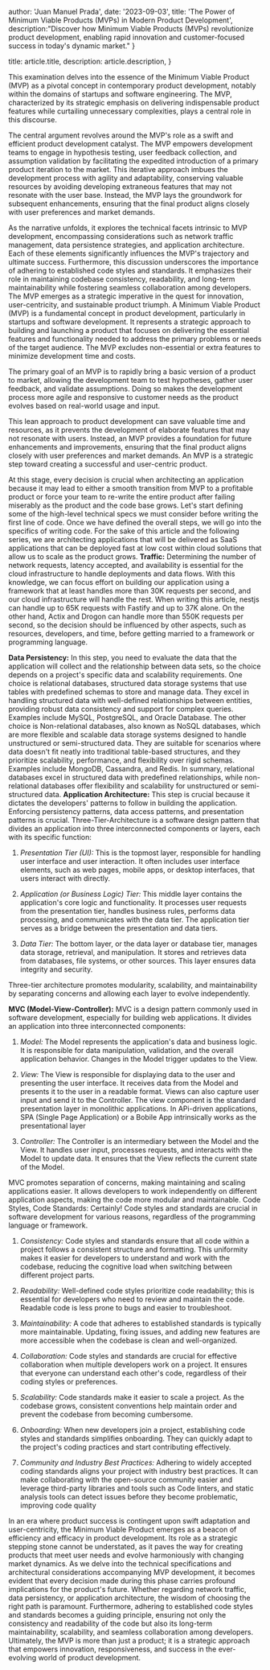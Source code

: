 
  author: 'Juan Manuel Prada',
  date: '2023-09-03',
  title: 'The Power of Minimum Viable Products (MVPs) in Modern Product Development',
  description:"Discover how Minimum Viable Products (MVPs) revolutionize product development, enabling rapid innovation and customer-focused success in today's dynamic market."
}

  title: article.title,
  description: article.description,
}


This examination delves into the essence of the Minimum Viable Product (MVP) as a pivotal concept in contemporary product development, notably within the domains of startups and software engineering. The MVP, characterized by its strategic emphasis on delivering indispensable product features while curtailing unnecessary complexities, plays a central role in this discourse.

The central argument revolves around the MVP's role as a swift and efficient product development catalyst. The MVP empowers development teams to engage in hypothesis testing, user feedback collection, and assumption validation by facilitating the expedited introduction of a primary product iteration to the market. This iterative approach imbues the development process with agility and adaptability, conserving valuable resources by avoiding developing extraneous features that may not resonate with the user base. Instead, the MVP lays the groundwork for subsequent enhancements, ensuring that the final product aligns closely with user preferences and market demands.

As the narrative unfolds, it explores the technical facets intrinsic to MVP development, encompassing considerations such as network traffic management, data persistence strategies, and application architecture. Each of these elements significantly influences the MVP's trajectory and ultimate success. Furthermore, this discussion underscores the importance of adhering to established code styles and standards. It emphasizes their role in maintaining codebase consistency, readability, and long-term maintainability while fostering seamless collaboration among developers. The MVP emerges as a strategic imperative in the quest for innovation, user-centricity, and sustainable product triumph.
A Minimum Viable Product (MVP) is a fundamental concept in product development, particularly in startups and software development. It represents a strategic approach to building and launching a product that focuses on delivering the essential features and functionality needed to address the primary problems or needs of the target audience. The MVP excludes non-essential or extra features to minimize development time and costs.

The primary goal of an MVP is to rapidly bring a basic version of a product to market, allowing the development team to test hypotheses, gather user feedback, and validate assumptions. Doing so makes the development process more agile and responsive to customer needs as the product evolves based on real-world usage and input.

This lean approach to product development can save valuable time and resources, as it prevents the development of elaborate features that may not resonate with users. Instead, an MVP provides a foundation for future enhancements and improvements, ensuring that the final product aligns closely with user preferences and market demands. An MVP is a strategic step toward creating a successful and user-centric product.

At this stage, every decision is crucial when architecting an application because it may lead to either a smooth transition from MVP to a profitable product or force your team to re-write the entire product after failing miserably as the product and the code base grows.
Let's start defining some of the high-level technical specs we must consider before writing the first line of code. Once we have defined the overall steps, we will go into the specifics of writing code. For the sake of this article and the following series, we are architecting applications that will be delivered as SaaS applications that can be deployed fast at low cost within cloud solutions that allow us to scale as the product grows.
**Traffic:** Determining the number of network requests, latency accepted, and availability is essential for the cloud infrastructure to handle deployments and data flows. With this knowledge, we can focus effort on building our application using a framework that at least handles more than 30K requests per second, and our cloud infrastructure will handle the rest. When writing this article, nestjs can handle up to 65K requests with Fastify and up to 37K alone. On the other hand, Actix and Drogon can handle more than 550K requests per second, so the decision should be influenced by other aspects, such as resources, developers, and time, before getting married to a framework or programming language.

**Data Persistency:** In this step, you need to evaluate the data that the application will collect and the relationship between data sets, so the choice depends on a project's specific data and scalability requirements. One choice is relational databases,  structured data storage systems that use tables with predefined schemas to store and manage data. They excel in handling structured data with well-defined relationships between entities, providing robust data consistency and support for complex queries. Examples include MySQL, PostgreSQL, and Oracle Database.
The other choice is Non-relational databases, also known as NoSQL databases, which are more flexible and scalable data storage systems designed to handle unstructured or semi-structured data. They are suitable for scenarios where data doesn't fit neatly into traditional table-based structures, and they prioritize scalability, performance, and flexibility over rigid schemas. Examples include MongoDB, Cassandra, and Redis.
In summary, relational databases excel in structured data with predefined relationships, while non-relational databases offer flexibility and scalability for unstructured or semi-structured data.
**Application Architecture:** This step is crucial because it dictates the developers' patterns to follow in building the application. Enforcing persistency patterns, data access patterns, and presentation patterns is crucial. Three-Tier-Architecture is  a software design pattern that divides an application into three interconnected components or layers, each with its specific function:

1. *Presentation Tier (UI):* This is the topmost layer, responsible for handling user interface and user interaction. It often includes user interface elements, such as web pages, mobile apps, or desktop interfaces, that users interact with directly.

2. *Application (or Business Logic) Tier:* This middle layer contains the application's core logic and functionality. It processes user requests from the presentation tier, handles business rules, performs data processing, and communicates with the data tier. The application tier serves as a bridge between the presentation and data tiers.

3. *Data Tier:* The bottom layer, or the data layer or database tier, manages data storage, retrieval, and manipulation. It stores and retrieves data from databases, file systems, or other sources. This layer ensures data integrity and security.

Three-tier architecture promotes modularity, scalability, and maintainability by separating concerns and allowing each layer to evolve independently.

**MVC (Model-View-Controller):**
MVC is a design pattern commonly used in software development, especially for building web applications. It divides an application into three interconnected components:

1. *Model:* The Model represents the application's data and business logic. It is responsible for data manipulation, validation, and the overall application behavior. Changes in the Model trigger updates to the View.

2. *View:* The View is responsible for displaying data to the user and presenting the user interface. It receives data from the Model and presents it to the user in a readable format. Views can also capture user input and send it to the Controller. The view component is the standard presentation layer in monolithic applications. In APi-driven applications, SPA (Single Page Application) or a Bobile App intrinsically works as the presentational layer

3. *Controller:* The Controller is an intermediary between the Model and the View. It handles user input, processes requests, and interacts with the Model to update data. It ensures that the View reflects the current state of the Model.

MVC promotes separation of concerns, making maintaining and scaling applications easier. It allows developers to work independently on different application aspects, making the code more modular and maintainable.
Code Styles, Code Standards: Certainly! Code styles and standards are crucial in software development for various reasons, regardless of the programming language or framework.

1. *Consistency:* Code styles and standards ensure that all code within a project follows a consistent structure and formatting. This uniformity makes it easier for developers to understand and work with the codebase, reducing the cognitive load when switching between different project parts.

2. *Readability:* Well-defined code styles prioritize code readability; this is essential for developers who need to review and maintain the code. Readable code is less prone to bugs and easier to troubleshoot.

3. *Maintainability:* A code that adheres to established standards is typically more maintainable. Updating, fixing issues, and adding new features are more accessible when the codebase is clean and well-organized.

4. *Collaboration:* Code styles and standards are crucial for effective collaboration when multiple developers work on a project. It ensures that everyone can understand each other's code, regardless of their coding styles or preferences.

6. *Scalability:* Code standards make it easier to scale a project. As the codebase grows, consistent conventions help maintain order and prevent the codebase from becoming cumbersome.

7. *Onboarding:* When new developers join a project, establishing code styles and standards simplifies onboarding. They can quickly adapt to the project's coding practices and start contributing effectively.


9. *Community and Industry Best Practices:* Adhering to widely accepted coding standards aligns your project with industry best practices. It can make collaborating with the open-source community easier and leverage third-party libraries and tools such as Code linters, and static analysis tools can detect issues before they become problematic, improving code quality

In an era where product success is contingent upon swift adaptation and user-centricity, the Minimum Viable Product emerges as a beacon of efficiency and efficacy in product development. Its role as a strategic stepping stone cannot be understated, as it paves the way for creating products that meet user needs and evolve harmoniously with changing market dynamics. As we delve into the technical specifications and architectural considerations accompanying MVP development, it becomes evident that every decision made during this phase carries profound implications for the product's future. Whether regarding network traffic, data persistency, or application architecture, the wisdom of choosing the right path is paramount. Furthermore, adhering to established code styles and standards becomes a guiding principle, ensuring not only the consistency and readability of the code but also its long-term maintainability, scalability, and seamless collaboration among developers. Ultimately, the MVP is more than just a product; it is a strategic approach that empowers innovation, responsiveness, and success in the ever-evolving world of product development.